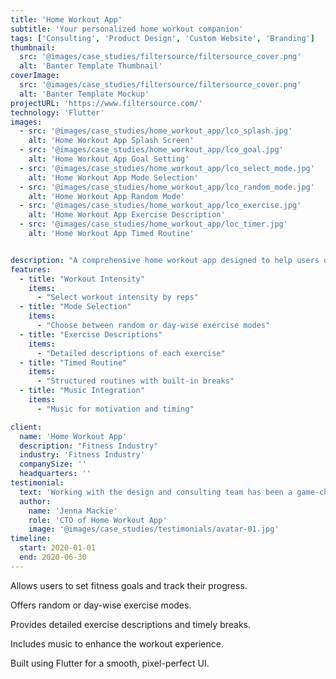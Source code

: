 ```yaml
---
title: 'Home Workout App'
subtitle: 'Your personalized home workout companion'
tags: ['Consulting', 'Product Design', 'Custom Website', 'Branding']
thumbnail:
  src: '@images/case_studies/filtersource/filtersource_cover.png'
  alt: 'Banter Template Thumbnail'
coverImage:
  src: '@images/case_studies/filtersource/filtersource_cover.png'
  alt: 'Banter Template Mockup'
projectURL: 'https://www.filtersource.com/'
technology: 'Flutter'
images:
  - src: '@images/case_studies/home_workout_app/lco_splash.jpg'
    alt: 'Home Workout App Splash Screen'
  - src: '@images/case_studies/home_workout_app/lco_goal.jpg'
    alt: 'Home Workout App Goal Setting'
  - src: '@images/case_studies/home_workout_app/lco_select_mode.jpg'
    alt: 'Home Workout App Mode Selection'
  - src: '@images/case_studies/home_workout_app/lco_random_mode.jpg'
    alt: 'Home Workout App Random Mode'
  - src: '@images/case_studies/home_workout_app/lco_exercise.jpg'
    alt: 'Home Workout App Exercise Description'
  - src: '@images/case_studies/home_workout_app/loc_timer.jpg'
    alt: 'Home Workout App Timed Routine'


description: "A comprehensive home workout app designed to help users organize and track their workout routines, offering a customizable and user-friendly experience."
features:
  - title: "Workout Intensity"
    items:
      - "Select workout intensity by reps"
  - title: "Mode Selection"
    items:
      - "Choose between random or day-wise exercise modes"
  - title: "Exercise Descriptions"
    items:
      - "Detailed descriptions of each exercise"
  - title: "Timed Routine"
    items:
      - "Structured routines with built-in breaks"
  - title: "Music Integration"
    items:
      - "Music for motivation and timing"

client:
  name: 'Home Workout App'
  description: "Fitness Industry"
  industry: 'Fitness Industry'
  companySize: ''
  headquarters: ''
testimonial:
  text: 'Working with the design and consulting team has been a game-changer for Banter. Their expertise in website design, branding, content strategy, and AI integration has revolutionized the way we create and share our stories. Their work has not only elevated our brand but also empowered us to be leaders in digital journalism, reaching and engaging more readers than ever before.'
  author:
    name: 'Jenna Mackie'
    role: 'CTO of Home Workout App'
    image: '@images/case_studies/testimonials/avatar-01.jpg'
timeline:
  start: 2020-01-01
  end: 2020-06-30
---
```


Allows users to set fitness goals and track their progress.

Offers random or day-wise exercise modes.

Provides detailed exercise descriptions and timely breaks.

Includes music to enhance the workout experience.

Built using Flutter for a smooth, pixel-perfect UI.
